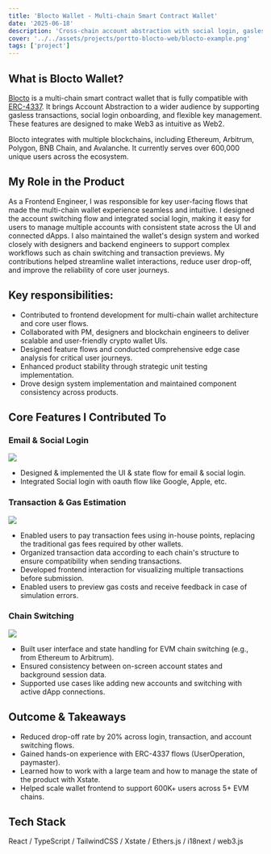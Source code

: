 ```yaml
---
title: 'Blocto Wallet - Multi-chain Smart Contract Wallet'
date: '2025-06-18'
description: 'Cross-chain account abstraction with social login, gasless transactions, and seamless UX'
cover: '../../assets/projects/portto-blocto-web/blocto-example.png'
tags: ['project']
---
```

 

## What is Blocto Wallet?

[Blocto](https://blocto.io/wallet) is a multi-chain smart contract wallet that is fully compatible with [ERC-4337](https://eips.ethereum.org/EIPS/eip-4337). It brings Account Abstraction to a wider audience by supporting gasless transactions, social login onboarding, and flexible key management. These features are designed to make Web3 as intuitive as Web2.

Blocto integrates with multiple blockchains, including Ethereum, Arbitrum, Polygon, BNB Chain, and Avalanche. It currently serves over 600,000 unique users across the ecosystem.


## My Role in the Product

As a Frontend Engineer, I was responsible for key user-facing flows that made the multi-chain wallet experience seamless and intuitive. 
<Notation type="underline" color="yellow">I designed the account switching flow and integrated social login, making it easy for users to manage multiple accounts with consistent state across the UI and connected dApps.</Notation>
<Notation type="underline" color="yellow"> I also maintained the wallet's design system and worked closely with designers and backend engineers </Notation> to support complex workflows such as chain switching and transaction previews.
My contributions helped streamline wallet interactions, reduce user drop-off, and improve the reliability of core user journeys.

 
## Key responsibilities:
- Contributed to frontend development for multi-chain wallet architecture and core user flows.
- Collaborated with PM, designers and blockchain engineers to deliver scalable and user-friendly crypto wallet UIs.
- Designed feature flows and conducted comprehensive edge case analysis for critical user journeys.
- Enhanced product stability through strategic unit testing implementation.
- Drove design system implementation and maintained component consistency across products.



## Core Features I Contributed To
###  Email & Social Login

![](../../assets/projects/portto-blocto-web/login-flow.png)
- Designed & implemented the UI & state flow for email & social login.
- Integrated Social login with oauth flow like Google, Apple, etc.


### Transaction & Gas Estimation

![](../../assets/projects/portto-blocto-web/send-transaction.png)

- Enabled users to pay transaction fees using in-house points, replacing the traditional gas fees required by other wallets.
- Organized transaction data according to each chain's structure to ensure compatibility when sending transactions.
- Developed frontend interaction for visualizing multiple transactions before submission.
- Enabled users to preview gas costs and receive feedback in case of simulation errors.

### Chain Switching

![](../../assets/projects/portto-blocto-web/account-settings.png)

- Built user interface and state handling for EVM chain switching (e.g., from Ethereum to Arbitrum).
- Ensured consistency between on-screen account states and background session data.
- Supported use cases like adding new accounts and switching with active dApp connections.



## Outcome & Takeaways
 
- <Notation type="underline" color="yellow">Reduced drop-off rate by 20% across login, transaction, and account switching flows.</Notation>
- Gained hands-on experience with ERC-4337 flows (UserOperation, paymaster).
- <Notation type="underline" color="yellow">Learned how to work with a large team and how to manage the state of the product with Xstate.</Notation>
- Helped scale wallet frontend to support 600K+ users across 5+ EVM chains.



## Tech Stack

React / TypeScript / TailwindCSS / Xstate / Ethers.js / i18next / web3.js 



